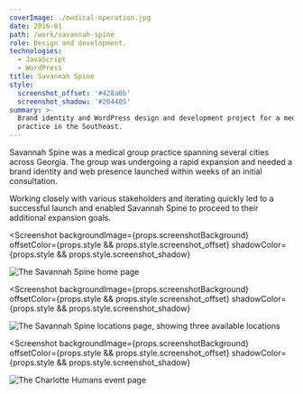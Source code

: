 ```yaml
---
coverImage: ./medical-operation.jpg
date: 2016-01
path: /work/savannah-spine
role: Design and development.
technologies:
  - JavaScript
  - WordPress
title: Savannah Spine
style:
  screenshot_offset: '#428a0b'
  screenshot_shadow: '#204405'
summary: >-
  Brand identity and WordPress design and development project for a medical group
  practice in the Southeast.
---
```


Savannah Spine was a medical group practice spanning several cities across
Georgia. The group was undergoing a rapid expansion and needed a brand identity
and web presence launched within weeks of an initial consultation.

Working closely with various stakeholders and iterating quickly led to a
successful launch and enabled Savannah Spine to proceed to their additional expansion
goals.

<Screenshot
  backgroundImage={props.screenshotBackground}
  offsetColor={props.style && props.style.screenshot_offset}
  shadowColor={props.style && props.style.screenshot_shadow}
>

![The Savannah Spine home page](./savannah-homepage.png)

</Screenshot>

<Screenshot
  backgroundImage={props.screenshotBackground}
  offsetColor={props.style && props.style.screenshot_offset}
  shadowColor={props.style && props.style.screenshot_shadow}
>

![The Savannah Spine locations page, showing three available locations](./savannah-locations.png)

</Screenshot>

<Screenshot
  backgroundImage={props.screenshotBackground}
  offsetColor={props.style && props.style.screenshot_offset}
  shadowColor={props.style && props.style.screenshot_shadow}
>

![The Charlotte Humans event page](./savannah-faq.png)

</Screenshot>
